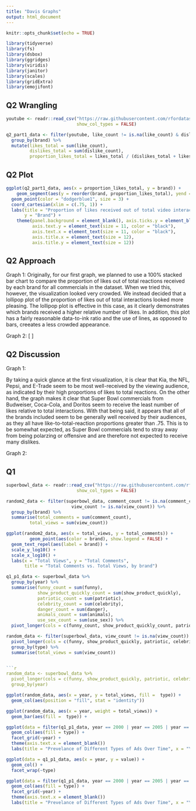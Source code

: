 ```yaml
---
title: "Davis Graphs"
output: html_document
---
```


```r
knitr::opts_chunk$set(echo = TRUE)

library(tidyverse)
library(fs)
library(dsbox)
library(ggridges)
library(viridis)
library(janitor)
library(scales)
library(gridExtra)
library(emojifont)
```

## Q2 Wrangling

```r
youtube <- readr::read_csv("https://raw.githubusercontent.com/rfordatascience/tidytuesday/master/data/2021/2021-03-02/youtube.csv", 
                           show_col_types = FALSE)

q2_part1_data <- filter(youtube, like_count != is.na(like_count) & dislike_count != is.na(dislike_count)) %>%
  group_by(brand) %>%
  mutate(likes_total = sum(like_count),
         dislikes_total = sum(dislike_count),
         proportion_likes_total = likes_total / (dislikes_total + likes_total))

```

## Q2 Plot


```r

ggplot(q2_part1_data, aes(x = proportion_likes_total, y = brand)) + 
    geom_segment(aes(y = reorder(brand, proportion_likes_total), yend = reorder(brand, proportion_likes_total), x = 0, xend = proportion_likes_total), color = "dodgerblue1", size = 2) + 
  geom_point(color = "dodgerblue1", size = 3) + 
  coord_cartesian(xlim = c(.75, 1)) + 
  labs(title = "Proportion of likes received out of total video interactions (likes + dislikes)", x = "Proportion of likes out of total interactions", 
       y = "Brand") + 
    theme(panel.background = element_blank(), axis.ticks.y = element_blank(),
          axis.text.y = element_text(size = 11, color = "black"), 
          axis.text.x = element_text(size = 11, color = "black"),
          axis.title.x = element_text(size = 12),
          axis.title.y = element_text(size = 12))
```


## Q2 Approach

Graph 1:
Originally, for our first graph, we planned to use a 100% stacked bar chart to compare the proportion of likes out of total reactions received by each brand for all commercials in the dataset. When we tried this, however, the visualization looked very crowded. We instead decided that a lollipop plot of the proportion of likes out of total interactions looked more pleasing. The lollipop plot is effective in this case, as it clearly demonstrates which brands received a higher relative number of likes. In addition, this plot has a fairly reasonable data-to-ink ratio and the use of lines, as opposed to bars, creeates a less crowded appearance.

Graph 2:
[ ]


## Q2 Discussion

Graph 1:

By taking a quick glance at the first visualization, it is clear that Kia, the NFL, Pepsi, and E-Trade seem to be most well-received by the viewing audience, as indicated by their high proportions of likes to total reactions. On the other hand, the graph makes it clear that Super Bowl commercials from Budweiser, Coca-Cola, and Doritos seem to receive the least number of likes relative to total interactions. With that being said, it appears that all of the brands included seem to be generally well received by their audiences, as they all have like-to-total-reaction proportions greater than .75. This is to be somewhat expected, as Super Bowl commercials tend to stray away from being polarzing or offensive and are therefore not expected to receive many dislikes. 

Graph 2:

## Q1 

```r
superbowl_data <- readr::read_csv("https://raw.githubusercontent.com/rfordatascience/tidytuesday/master/data/2021/2021-03-02/youtube.csv", 
                           show_col_types = FALSE)
```


```r

random2_data <- filter(superbowl_data, comment_count != is.na(comment_count) &
                         view_count != is.na(view_count)) %>%
  group_by(brand) %>%
  summarise(total_comments = sum(comment_count),
         total_views = sum(view_count))

ggplot(random2_data, aes(x = total_views, y = total_comments)) + 
         geom_point(aes(color = brand), show.legend = FALSE) + 
  geom_text_repel(aes(label = brand)) +
  scale_y_log10() + 
  scale_x_log10() +
  labs(x = "Total Views", y = "Total Comments", 
       title = "Total Comments vs. Total Views, by brand") 

```


```r
q1_p1_data <- superbowl_data %>%
  group_by(year) %>%
  summarise(funny_count = sum(funny),
            show_product_quickly_count = sum(show_product_quickly),
            patriotic_count = sum(patriotic),
            celebrity_count = sum(celebrity),
            danger_count = sum(danger),
            animals_count = sum(animals),
            use_sex_count = sum(use_sex)) %>%
  pivot_longer(cols = c(funny_count, show_product_quickly_count, patriotic_count, celebrity_count, danger_count, animals_count, use_sex_count), names_to = "type")

```

```r
random_data <- filter(superbowl_data, view_count != is.na(view_count)) %>%
  pivot_longer(cols = c(funny, show_product_quickly, patriotic, celebrity, danger, animals, use_sex), names_to = "type") %>%
  group_by(type) %>%
  summarise(total_views = sum(view_count))


```r
random_data <- superbowl_data %>%
  pivot_longer(cols = c(funny, show_product_quickly, patriotic, celebrity, danger, animals, use_sex, view_count), names_to = "type") %>%
  group_by(year) 
```

```r

ggplot(random_data, aes(x = year, y = total_views, fill =  type)) + 
  geom_col(aes(position = "fill", stat = "identity"))
```





```r

ggplot(random_data, aes(x = year, weight = total_views)) + 
  geom_bar(aes(fill =  type)) +

```



```r
ggplot(data = filter(q1_p1_data, year == 2000 | year == 2005 | year == 2010 | year == 2015 | year == 2020), aes(x = type, y = value)) +
  geom_col(aes(fill = type)) +
  facet_grid(~year) +
  theme(axis.text.x = element_blank())
  labs(title = "Prevelance of Different Types of Ads Over Time", x = "Year", y = "Count")
```

```r

ggplot(data = q1_p1_data, aes(x = year, y = value)) +
  geom_col() +
  facet_wrap(~type)

```

```r
ggplot(data = filter(q1_p1_data, year == 2000 | year == 2005 | year == 2010 | year == 2015 | year == 2020), aes(x = type, y = value)) +
  geom_col(aes(fill = type)) +
  facet_grid(~year) +
  theme(axis.text.x = element_blank())
  labs(title = "Prevelance of Different Types of Ads Over Time", x = "Year", y = "Count")
```

